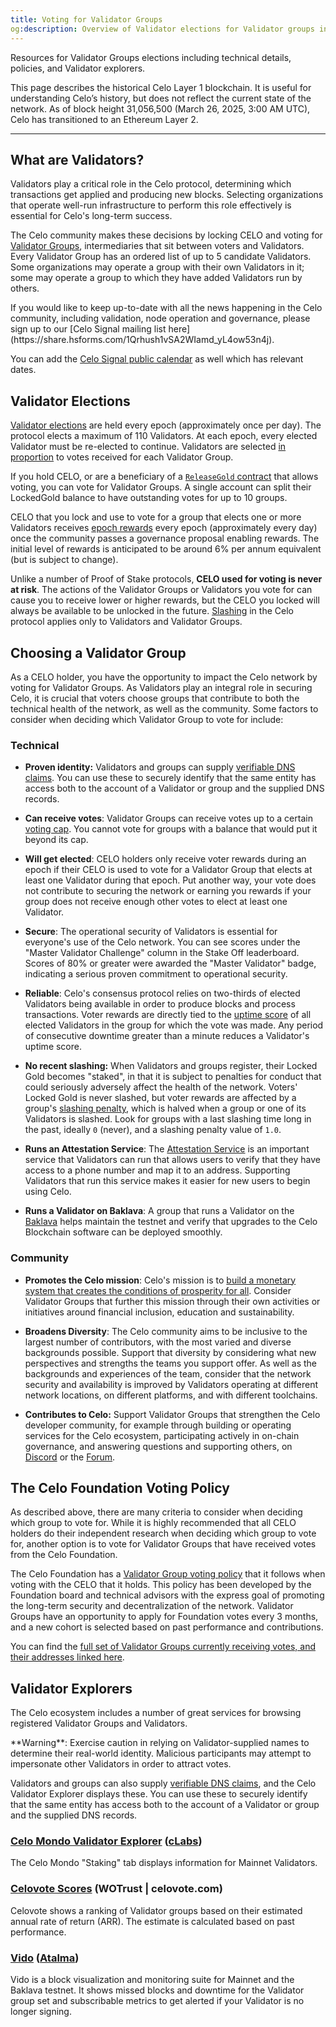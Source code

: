 ```yaml
---
title: Voting for Validator Groups
og:description: Overview of Validator elections for Validator groups including technical details, policies, and explorers.
---
```


Resources for Validator Groups elections including technical details, policies, and Validator explorers.

<Warning>
This page describes the historical Celo Layer 1 blockchain. It is useful for understanding Celo’s history, but does not reflect the current state of the network. As of block height 31,056,500 (March 26, 2025, 3:00 AM UTC), Celo has transitioned to an Ethereum Layer 2.
</Warning>

---

## What are Validators?

Validators play a critical role in the Celo protocol, determining which transactions get applied and producing new blocks. Selecting organizations that operate well-run infrastructure to perform this role effectively is essential for Celo's long-term success.

The Celo community makes these decisions by locking CELO and voting for [Validator Groups](/legacy/protocol/pos/validator-groups), intermediaries that sit between voters and Validators. Every Validator Group has an ordered list of up to 5 candidate Validators. Some organizations may operate a group with their own Validators in it; some may operate a group to which they have added Validators run by others.

<Note>
If you would like to keep up-to-date with all the news happening in the Celo community, including validation, node operation and governance, please sign up to our [Celo Signal mailing list here](https://share.hsforms.com/1Qrhush1vSA2WIamd_yL4ow53n4j).

You can add the [Celo Signal public calendar](https://calendar.google.com/calendar/u/0/embed?src=c_9su6ich1uhmetr4ob3sij6kaqs@group.calendar.google.com) as well which has relevant dates.
</Note>

## Validator Elections

[Validator elections](/legacy/protocol/pos/validator-elections) are held every epoch (approximately once per day). The protocol elects a maximum of 110 Validators. At each epoch, every elected Validator must be re-elected to continue. Validators are selected [in proportion](/legacy/protocol/pos/validator-elections#running-the-election) to votes received for each Validator Group.

If you hold CELO, or are a beneficiary of a [`ReleaseGold` contract](/home/manage/release-gold) that allows voting, you can vote for Validator Groups. A single account can split their LockedGold balance to have outstanding votes for up to 10 groups.

CELO that you lock and use to vote for a group that elects one or more Validators receives [epoch rewards](/legacy/protocol/pos/epoch-rewards) every epoch (approximately every day) once the community passes a governance proposal enabling rewards. The initial level of rewards is anticipated to be around 6% per annum equivalent (but is subject to change).

Unlike a number of Proof of Stake protocols, **CELO used for voting is never at risk**. The actions of the Validator Groups or Validators you vote for can cause you to receive lower or higher rewards, but the CELO you locked will always be available to be unlocked in the future. [Slashing](/glossary#slashing) in the Celo protocol applies only to Validators and Validator Groups.

## Choosing a Validator Group

As a CELO holder, you have the opportunity to impact the Celo network by voting for Validator Groups. As Validators play an integral role in securing Celo, it is crucial that voters choose groups that contribute to both the technical health of the network, as well as the community. Some factors to consider when deciding which Validator Group to vote for include:

### Technical

- **Proven identity:** Validators and groups can supply [verifiable DNS claims](/legacy/validator/validator-explorer). You can use these to securely identify that the same entity has access both to the account of a Validator or group and the supplied DNS records.

- **Can receive votes**: Validator Groups can receive votes up to a certain [voting cap](/legacy/protocol/pos/validator-elections#group-voting-caps). You cannot vote for groups with a balance that would put it beyond its cap.

- **Will get elected**: CELO holders only receive voter rewards during an epoch if their CELO is used to vote for a Validator Group that elects at least one Validator during that epoch. Put another way, your vote does not contribute to securing the network or earning you rewards if your group does not receive enough other votes to elect at least one Validator.

- **Secure**: The operational security of Validators is essential for everyone's use of the Celo network. You can see scores under the "Master Validator Challenge" column in the Stake Off leaderboard. Scores of 80% or greater were awarded the "Master Validator" badge, indicating a serious proven commitment to operational security.

- **Reliable**: Celo's consensus protocol relies on two-thirds of elected Validators being available in order to produce blocks and process transactions. Voter rewards are directly tied to the [uptime score](/legacy/protocol/pos/epoch-rewards-validator#calculating-uptime-score) of all elected Validators in the group for which the vote was made. Any period of consecutive downtime greater than a minute reduces a Validator's uptime score.

- **No recent slashing:** When Validators and groups register, their Locked Gold becomes "staked", in that it is subject to penalties for conduct that could seriously adversely affect the health of the network. Voters' Locked Gold is never slashed, but voter rewards are affected by a group's [slashing penalty](/legacy/protocol/pos/epoch-rewards-validator#calculating-slashing-penalty), which is halved when a group or one of its Validators is slashed. Look for groups with a last slashing time long in the past, ideally `0` (never), and a slashing penalty value of `1.0`.

- **Runs an Attestation Service**: The [Attestation Service](/legacy/protocol/identity/) is an important service that Validators can run that allows users to verify that they have access to a phone number and map it to an address. Supporting Validators that run this service makes it easier for new users to begin using Celo.

- **Runs a Validator on Baklava**: A group that runs a Validator on the [Baklava](/network/) helps maintain the testnet and verify that upgrades to the Celo Blockchain software can be deployed smoothly.

### Community

- **Promotes the Celo mission**: Celo's mission is to [build a monetary system that creates the conditions of prosperity for all](https://medium.com/celoorg/an-introductory-guide-to-celo-b185c62d3067). Consider Validator Groups that further this mission through their own activities or initiatives around financial inclusion, education and sustainability.

- **Broadens Diversity**: The Celo community aims to be inclusive to the largest number of contributors, with the most varied and diverse backgrounds possible. Support that diversity by considering what new perspectives and strengths the teams you support offer. As well as the backgrounds and experiences of the team, consider that the network security and availability is improved by Validators operating at different network locations, on different platforms, and with different toolchains.

- **Contributes to Celo:** Support Validator Groups that strengthen the Celo developer community, for example through building or operating services for the Celo ecosystem, participating actively in on-chain governance, and answering questions and supporting others, on [Discord](https://chat.celo.org) or the [Forum](https://forum.celo.org).

## The Celo Foundation Voting Policy

As described above, there are many criteria to consider when deciding which group to vote for. While it is highly recommended that all CELO holders do their independent research when deciding which group to vote for, another option is to vote for Validator Groups that have received votes from the Celo Foundation.

The Celo Foundation has a [Validator Group voting policy](/legacy/validator/celo-foundation-voting-policy) that it follows when voting with the CELO that it holds. This policy has been developed by the Foundation board and technical advisors with the express goal of promoting the long-term security and decentralization of the network. Validator Groups have an opportunity to apply for Foundation votes every 3 months, and a new cohort is selected based on past performance and contributions.

You can find the [full set of Validator Groups currently receiving votes, and their addresses linked here](https://docs.google.com/spreadsheets/d/1ltVNkQfXW3lIZxXU52R3IXeD6w21oacWFVb3a-FYRBY/edit?usp=sharing).

## Validator Explorers

The Celo ecosystem includes a number of great services for browsing registered Validator Groups and Validators.

<Warning>
**Warning**: Exercise caution in relying on Validator-supplied names to determine their real-world identity. Malicious participants may attempt to impersonate other Validators in order to attract votes.

Validators and groups can also supply [verifiable DNS claims](/legacy/validator/validator-explorer), and the Celo Validator Explorer displays these. You can use these to securely identify that the same entity has access both to the account of a Validator or group and the supplied DNS records.
</Warning>

### [Celo Mondo Validator Explorer](https://mondo.celo.org/) ([cLabs](https://clabs.co))

The Celo Mondo "Staking" tab displays information for Mainnet Validators.

### [Celovote Scores](https://celovote.com/scores) (WOTrust | celovote.com)

Celovote shows a ranking of Validator groups based on their estimated annual rate of return (ARR).
The estimate is calculated based on past performance.

### [Vido](https://vido.atalma.io/celo/block-map) ([Atalma](https://www.atalma.io/))

Vido is a block visualization and monitoring suite for Mainnet and the Baklava testnet.
It shows missed blocks and downtime for the Validator group set and subscribable metrics to get alerted if your Validator is no longer signing.